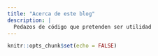 ```yaml
---
title: "Acerca de este blog"
description: |
  Pedazos de código que pretenden ser utilidad
---
```


```r
knitr::opts_chunk$set(echo = FALSE)
```
